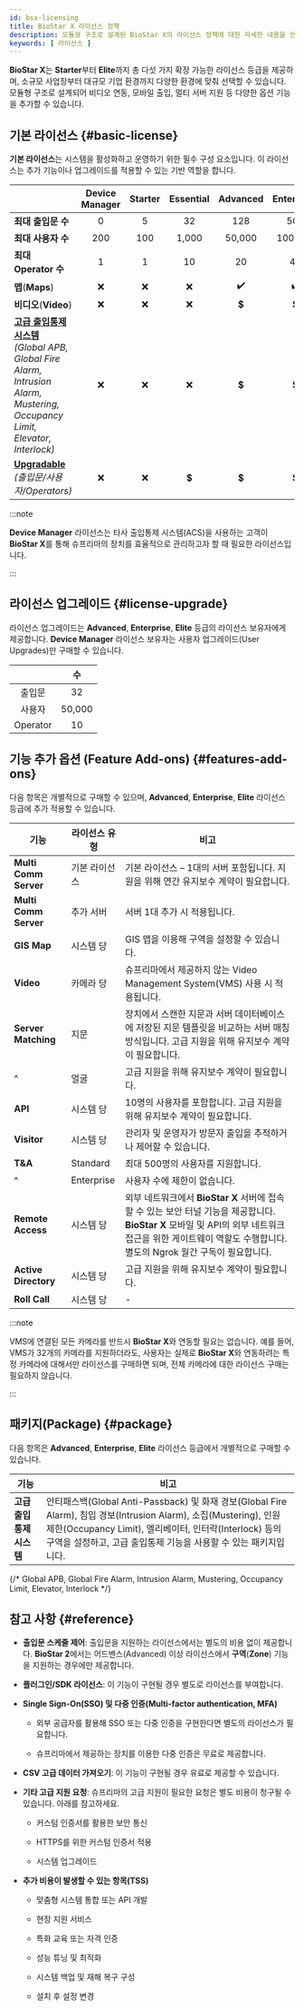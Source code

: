 ```yaml
---
id: bsx-licensing
title: BioStar X 라이선스 정책
description: 모듈형 구조로 설계된 BioStar X의 라이선스 정책에 대한 자세한 내용을 안내합니다.
keywords: [ 라이선스 ]
---
```


**BioStar X**는 **Starter**부터 **Elite**까지 총 다섯 가지 확장 가능한 라이선스 등급을 제공하며, 소규모 사업장부터 대규모 기업 환경까지 다양한 환경에 맞춰 선택할 수 있습니다. 모듈형 구조로 설계되어 비디오 연동, 모바일 출입, 멀티 서버 지원 등 다양한 옵션 기능을 추가할 수 있습니다. 

## 기본 라이선스 {#basic-license}

**기본 라이선스**는 시스템을 활성화하고 운영하기 위한 필수 구성 요소입니다. 이 라이선스는 추가 기능이나 업그레이드를 적용할 수 있는 기반 역할을 합니다.

<div className='table--licensing overflow-x'>

| &nbsp; | Device Manager | Starter | Essential | Advanced | Enterprise | Elite |
| -- | :--: | :--: | :--: | :--: | :--: | :--: |
| **최대 출입문 수** | 0 | 5 | 32 | 128 | 500 | 2000 |
| **최대 사용자 수** | 200 | 100 | 1,000 | 50,000 | 100,000 | 500,000 |
| **최대 Operator 수** | 1 | 1 | 10 | 20 | 40 | 100 |
| **맵**(**Maps**) | ❌ | ❌ | ❌ | ✔️ | ✔️ | ✔️ |
| **비디오**(**Video**) | ❌ | ❌ | ❌ | 💲 | 💲 | 💲 |
| [**고급 출입통제 시스템**](#package)<br/>*(Global APB, Global Fire Alarm, Intrusion Alarm, Mustering, Occupancy Limit, Elevator, Interlock)* | ❌ | ❌ | ❌ | 💲 | 💲 | 💲 |
| [**Upgradable**](#license-upgrade)<br/>*(출입문/사용자/Operators)* | ❌ | ❌ | 💲 | 💲 | 💲 | 💲 |

</div>

:::note

**Device Manager** 라이선스는 타사 출입통제 시스템(ACS)을 사용하는 고객이 **BioStar X**를 통해 슈프리마의 장치를 효율적으로 관리하고자 할 때 필요한 라이선스입니다.

:::


## 라이선스 업그레이드 {#license-upgrade}

라이선스 업그레이드는 **Advanced**, **Enterprise**, **Elite** 등급의 라이선스 보유자에게 제공합니다. **Device Manager** 라이선스 보유자는 사용자 업그레이드(User Upgrades)만 구매할 수 있습니다.

| &nbsp; | 수 |
| :--: | :--: |
| 출입문 | 32 |
| 사용자 | 50,000 |
| Operator | 10 |


## 기능 추가 옵션 (Feature Add-ons) {#features-add-ons}

다음 항목은 개별적으로 구매할 수 있으며, **Advanced**, **Enterprise**, **Elite** 라이선스 등급에 추가 적용할 수 있습니다.

<div className='cols3--20-20-60 overflow-x'>

| 기능 | 라이선스 유형 | 비고 |
| -- | -- | -- |
| **Multi Comm Server** | 기본 라이선스 | 기본 라이선스 – 1대의 서버 포함됩니다. 지원을 위해 연간 유지보수 계약이 필요합니다. |
| **Multi Comm Server** | 추가 서버 | 서버 1대 추가 시 적용됩니다. |
| **GIS Map** | 시스템 당 | GIS 맵을 이용해 구역을 설정할 수 있습니다. |
| **Video** | 카메라 당 | 슈프리마에서 제공하지 않는 Video Management System(VMS) 사용 시 적용됩니다. |
| **Server Matching** | 지문 | 장치에서 스캔한 지문과 서버 데이터베이스에 저장된 지문 템플릿을 비교하는 서버 매칭 방식입니다. 고급 지원을 위해 유지보수 계약이 필요합니다. |
| ^ | 얼굴 | 고급 지원을 위해 유지보수 계약이 필요합니다. |
| **API** | 시스템 당 | 10명의 사용자를 포함합니다. 고급 지원을 위해 유지보수 계약이 필요합니다. |
| **Visitor** | 시스템 당 | 관리자 및 운영자가 방문자 출입을 추적하거나 제어할 수 있습니다. |
| **T&A** | Standard | 최대 500명의 사용자를 지원합니다. |
| ^ | Enterprise | 사용자 수에 제한이 없습니다. |
| **Remote Access** | 시스템 당 | 외부 네트워크에서 **BioStar X** 서버에 접속할 수 있는 보안 터널 기능을 제공합니다. **BioStar X** 모바일 및 API의 외부 네트워크 접근을 위한 게이트웨이 역할도 수행합니다. 별도의 Ngrok 월간 구독이 필요합니다. |
| **Active Directory** | 시스템 당 | 고급 지원을 위해 유지보수 계약이 필요합니다. |
| **Roll Call** | 시스템 당 | - |

</div>

:::note

VMS에 연결된 모든 카메라를 반드시 **BioStar X**와 연동할 필요는 없습니다. 예를 들어, VMS가 32개의 카메라를 지원하더라도, 사용자는 실제로 **BioStar X**와 연동하려는 특정 카메라에 대해서만 라이선스를 구매하면 되며, 전체 카메라에 대한 라이선스 구매는 필요하지 않습니다.

:::

## 패키지(Package) {#package}

다음 항목은 **Advanced**, **Enterprise**, **Elite** 라이선스 등급에서 개별적으로 구매할 수 있습니다.

<div className='col2--20-80 overflow-x'>

| 기능 | 비고 |
| -- | -- |
| **고급 출입통제 시스템** | 안티패스백(Global Anti-Passback) 및 화재 경보(Global Fire Alarm), 침입 경보(Intrusion Alarm), 소집(Mustering), 인원 제한(Occupancy Limit), 엘리베이터, 인터락(Interlock) 등의 구역을 설정하고, 고급 출입통제 기능을 사용할 수 있는 패키지입니다. |

</div>

{/* Global APB, Global Fire Alarm, Intrusion Alarm, Mustering, Occupancy Limit, Elevator, Interlock */}


## 참고 사항 {#reference}

* **출입문 스케줄 제어**: 출입문을 지원하는 라이선스에서는 별도의 비용 없이 제공합니다. **BioStar 2**에서는 어드밴스(Advanced) 이상 라이선스에서 **구역**(**Zone**) 기능을 지원하는 경우에만 제공합니다.

* **플러그인/SDK 라이선스**: 이 기능이 구현될 경우 별도로 라이선스를 부여합니다.

* **Single Sign-On(SSO) 및 다중 인증(Multi-factor authentication, MFA)**

  * 외부 공급자를 활용해 SSO 또는 다중 인증을 구현한다면 별도의 라이선스가 필요합니다.  

  * 슈프리마에서 제공하는 장치를 이용한 다중 인증은 무료로 제공합니다.

* **CSV 고급 데이터 가져오기**: 이 기능이 구현될 경우 유료로 제공할 수 있습니다.

* **기타 고급 지원 요청**: 슈프리마의 고급 지원이 필요한 요청은 별도 비용이 청구될 수 있습니다. 아래를 참고하세요.

  * 커스텀 인증서를 활용한 보안 통신

  * HTTPS를 위한 커스텀 인증서 적용

  * 시스템 업그레이드

* **추가 비용이 발생할 수 있는 항목(TSS)**

  * 맞춤형 시스템 통합 또는 API 개발

  * 현장 지원 서비스

  * 특화 교육 또는 자격 인증

  * 성능 튜닝 및 최적화

  * 시스템 백업 및 재해 복구 구성

  * 설치 후 설정 변경